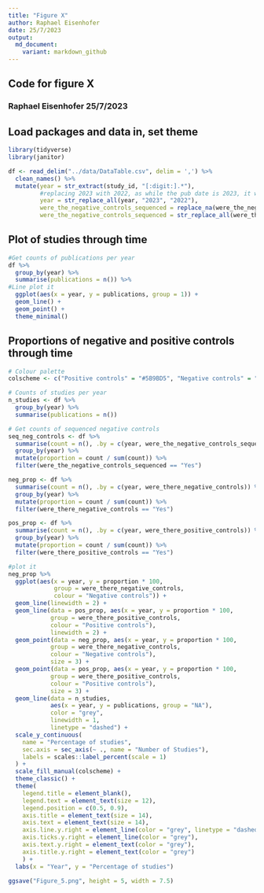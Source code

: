 ```yaml
---
title: "Figure X"
author: Raphael Eisenhofer
date: 25/7/2023
output:
  md_document:
    variant: markdown_github
---
```


## Code for figure X

### Raphael Eisenhofer 25/7/2023

## Load packages and data in, set theme
```r
library(tidyverse)
library(janitor)

df <- read_delim("../data/DataTable.csv", delim = ',') %>%
  clean_names() %>%
  mutate(year = str_extract(study_id, "[:digit:].*"),
         #replacing 2023 with 2022, as while the pub date is 2023, it was available online in 2022
         year = str_replace_all(year, "2023", "2022"),
         were_the_negative_controls_sequenced = replace_na(were_the_negative_controls_sequenced, "No"),
         were_the_negative_controls_sequenced = str_replace_all(were_the_negative_controls_sequenced, "Unknown", "No"))

```


## Plot of studies through time
```r
#Get counts of publications per year
df %>%
  group_by(year) %>%
  summarise(publications = n()) %>%
#Line plot it
  ggplot(aes(x = year, y = publications, group = 1)) +
  geom_line() +
  geom_point() +
  theme_minimal()

```

## Proportions of negative and positive controls through time
```r
# Colour palette
colscheme <- c("Positive controls" = "#5B9BD5", "Negative controls" = "#EA3834")

# Counts of studies per year
n_studies <- df %>%
  group_by(year) %>%
  summarise(publications = n()) 

# Get counts of sequenced negative controls
seq_neg_controls <- df %>%
  summarise(count = n(), .by = c(year, were_the_negative_controls_sequenced)) %>%
  group_by(year) %>%
  mutate(proportion = count / sum(count)) %>%
  filter(were_the_negative_controls_sequenced == "Yes")

neg_prop <- df %>%
  summarise(count = n(), .by = c(year, were_there_negative_controls)) %>%
  group_by(year) %>%
  mutate(proportion = count / sum(count)) %>%
  filter(were_there_negative_controls == "Yes")

pos_prop <- df %>%
  summarise(count = n(), .by = c(year, were_there_positive_controls)) %>%
  group_by(year) %>%
  mutate(proportion = count / sum(count)) %>%
  filter(were_there_positive_controls == "Yes")

#plot it
neg_prop %>%
  ggplot(aes(x = year, y = proportion * 100, 
             group = were_there_negative_controls,
             colour = "Negative controls")) +
  geom_line(linewidth = 2) +
  geom_line(data = pos_prop, aes(x = year, y = proportion * 100,
            group = were_there_positive_controls,
            colour = "Positive controls"),
            linewidth = 2) +
  geom_point(data = neg_prop, aes(x = year, y = proportion * 100,
            group = were_there_negative_controls,
            colour = "Negative controls"),
            size = 3) +
  geom_point(data = pos_prop, aes(x = year, y = proportion * 100,
            group = were_there_positive_controls,
            colour = "Positive controls"),
            size = 3) +
  geom_line(data = n_studies, 
            aes(x = year, y = publications, group = "NA"), 
            color = "grey",
            linewidth = 1,
            linetype = "dashed") +
  scale_y_continuous(
    name = "Percentage of studies",
    sec.axis = sec_axis(~ ., name = "Number of Studies"),
    labels = scales::label_percent(scale = 1)
  ) +
  scale_fill_manual(colscheme) +
  theme_classic() +
  theme(
    legend.title = element_blank(),
    legend.text = element_text(size = 12),
    legend.position = c(0.5, 0.9),
    axis.title = element_text(size = 14),
    axis.text = element_text(size = 14),
    axis.line.y.right = element_line(color = "grey", linetype = "dashed", linewidth = 1),
    axis.ticks.y.right = element_line(color = "grey"),
    axis.text.y.right = element_text(color = "grey"),
    axis.title.y.right = element_text(color = "grey")
    ) +
  labs(x = "Year", y = "Percentage of studies")

ggsave("Figure_5.png", height = 5, width = 7.5)


```


